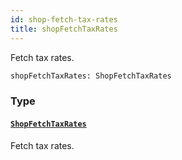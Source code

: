 ```yaml
---
id: shop-fetch-tax-rates
title: shopFetchTaxRates
---
```


Fetch tax rates.

```graphql
shopFetchTaxRates: ShopFetchTaxRates

```

### Type

#### [`ShopFetchTaxRates`](/developer/api-reference/objects/shop-fetch-tax-rates)

Fetch tax rates.
